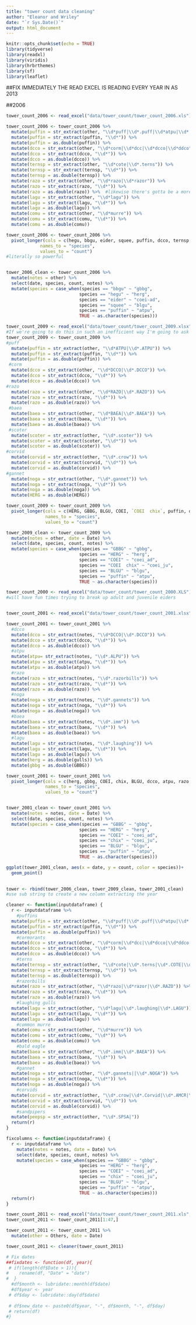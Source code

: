 ```yaml
---
title: "tower count data cleaning"
author: "Eleanor and Wriley"
date: "`r Sys.Date()`"
output: html_document
---
```


```r
knitr::opts_chunk$set(echo = TRUE)
library(tidyverse)
library(readxl)
library(viridis)
library(hrbrthemes)
library(sf)
library(leaflet)
```


##FIX IMMEDIATELY THE READ EXCEL IS READING EVERY YEAR IN AS 2013

##2006

```r
tower_count_2006 <- read_excel("data/tower_count/tower_count_2006.xls")

tower_count_2006 <- tower_count_2006 %>% 
  mutate(puffin = str_extract(other, "\\d*puff|\\d*.puff|\\d*atpu|\\d*.atpu|\\d*puffis|\\d*puffins|\\d*.puffins")) %>% 
  mutate(puffin = str_extract(puffin, "\\d*")) %>%
  mutate(puffin = as.double(puffin)) %>% 
  mutate(dcco = str_extract(other, "\\d*corm|\\d*dcc|\\d*dcco|\\d*ddco")) %>% 
  mutate(dcco = str_extract(dcco, "\\d*")) %>% 
  mutate(dcco = as.double(dcco)) %>% 
  mutate(ternsp = str_extract(other, "\\d*cote|\\d*.terns")) %>% 
  mutate(ternsp = str_extract(ternsp, "\\d*")) %>%
  mutate(ternsp = as.double(ternsp)) %>% 
  mutate(razo = str_extract(other, "\\d*razo|\\d*razor")) %>% 
  mutate(razo = str_extract(razo, "\\d*")) %>% 
  mutate(razo = as.double(razo)) %>%  #likewise there's gotta be a more efficient way to turn these all into doubles
  mutate(lagu = str_extract(other, "\\d*lagu")) %>% 
  mutate(lagu = str_extract(lagu, "\\d*")) %>% 
  mutate(lagu = as.double(lagu)) %>% 
  mutate(comu = str_extract(other, "\\d*murre")) %>% 
  mutate(comu = str_extract(comu, "\\d*")) %>% 
  mutate(comu = as.double(comu))

tower_count_2006 <- tower_count_2006 %>% 
  pivot_longer(cols = c(hegu, bbgu, eider, squee, puffin, dcco, ternsp, razo, lagu, comu),
             names_to = "species",
             values_to = "count")
#literally so powerful


tower_2006_clean <- tower_count_2006 %>% 
  mutate(notes = other) %>% 
  select(date, species, count, notes) %>% 
  mutate(species = case_when(species == "bbgu" ~ "gbbg",
                            species == "hegu" ~ "herg",
                            species == "eider" ~ "coei-ad",
                            species == "squee" ~ "blgu",
                            species == "puffin" ~ "atpu",
                            TRUE ~ as.character(species)))
```

```r

tower_count_2009 <- read_excel("data/tower_count/tower_count_2009.xlsx", skip = 2)
#If we're going to do this in such an inefficient way I'm going to ask Laurie how to comment/space the code so it isn't agonizing to read
tower_count_2009 <- tower_count_2009 %>% 
#puff
  mutate(puffin = str_extract(other, "\\d*ATPU|\\d*.ATPU")) %>% 
  mutate(puffin = str_extract(puffin, "\\d*")) %>% 
  mutate(puffin = as.double(puffin)) %>% 
 #corm
  mutate(dcco = str_extract(other, "\\d*DCCO|\\d*.DCCO")) %>% 
  mutate(dcco = str_extract(dcco, "\\d*")) %>% 
  mutate(dcco = as.double(dcco)) %>%
#razo
  mutate(razo = str_extract(other, "\\d*RAZO|\\d*.RAZO")) %>% 
  mutate(razo = str_extract(razo, "\\d*")) %>% 
  mutate(razo = as.double(razo)) %>%
 #baea
  mutate(baea = str_extract(other, "\\d*BAEA|\\d*.BAEA")) %>% 
  mutate(baea = str_extract(baea, "\\d*")) %>% 
  mutate(baea = as.double(baea)) %>%
 #scoter
  mutate(scoter = str_extract(other, "\\d*.scoter")) %>% 
  mutate(scoter = str_extract(scoter, "\\d*")) %>% 
  mutate(scoter = as.double(scoter)) %>% 
#corvid
  mutate(corvid = str_extract(other, "\\d*.crow")) %>% 
  mutate(corvid = str_extract(corvid, "\\d*")) %>%
  mutate(corvid = as.double(corvid)) %>% 
#gannet
  mutate(noga = str_extract(other, "\\d*.gannet")) %>% 
  mutate(noga = str_extract(noga, "\\d*")) %>% 
  mutate(noga = as.double(noga)) %>% 
  mutate(HERG = as.double(HERG))

tower_count_2009 <- tower_count_2009 %>% 
  pivot_longer(cols = c(HERG, GBBG, BLGU, COEI, `COEI  chix`, puffin, dcco, razo, baea, scoter, corvid, noga ),
               names_to = "species",
               values_to = "count")

tower_2009_clean <- tower_count_2009 %>% 
  mutate(notes = other, date = Date) %>% 
  select(date, species, count, notes) %>% 
  mutate(species = case_when(species == "GBBG" ~ "gbbg",
                            species == "HERG" ~ "herg",
                            species == "COEI" ~ "coei_ad",
                            species == "COEI  chix" ~ "coei_ju",
                            species == "BLGU" ~ "blgu",
                            species == "puffin" ~ "atpu",
                            TRUE ~ as.character(species)))

```

```r
tower_count_2000 <- read_excel("data/tower_count/tower_count_2000.XLS")
#will have fun times trying to break up adult and juvenile eiders



```

```r
tower_count_2001 <- read_excel("data/tower_count/tower_count_2001.xlsx", skip = 2)

tower_count_2001 <- tower_count_2001 %>% 
  #dcco
  mutate(dcco = str_extract(notes, "\\d*DCCO|\\d*.DCCO")) %>% 
  mutate(dcco = str_extract(dcco, "\\d*")) %>% 
  mutate(dcco = as.double(dcco)) %>% 
  #atpu
  mutate(atpu= str_extract(notes, "\\d*.ALPU")) %>% 
  mutate(atpu = str_extract(atpu, "\\d*")) %>% 
  mutate(atpu = as.double(atpu)) %>% 
  #razo
  mutate(razo = str_extract(notes, "\\d*.razorbills")) %>% 
  mutate(razo = str_extract(razo, "\\d*")) %>% 
  mutate(razo = as.double(razo)) %>% 
  #noga
  mutate(noga = str_extract(notes, "\\d*.gannets")) %>% 
  mutate(noga = str_extract(noga, "\\d*")) %>% 
  mutate(noga = as.double(noga)) %>% 
  #baea
  mutate(baea = str_extract(notes, "\\d*.imm")) %>% 
  mutate(baea = str_extract(baea, "\\d*")) %>% 
  mutate(baea = as.double(baea)) %>%
  #lagu
  mutate(lagu = str_extract(notes, "\\d*.laughing")) %>% 
  mutate(lagu = str_extract(lagu, "\\d*")) %>% 
  mutate(lagu = as.double(lagu)) %>% 
  mutate(herg = as.double(gulls)) %>% 
  mutate(gbbg = as.double(GBBG))

tower_count_2001 <- tower_count_2001 %>% 
  pivot_longer(cols = c(herg, gbbg, COEI, chix, BLGU, dcco, atpu, razo, noga, baea, lagu),
               names_to = "species",
               values_to = "count")


tower_2001_clean <- tower_count_2001 %>% 
  mutate(notes = notes, date = Date) %>% 
  select(date, species, count, notes) %>% 
  mutate(species = case_when(species == "GBBG" ~ "gbbg",
                            species == "HERG" ~ "herg",
                            species == "COEI" ~ "coei_ad",
                            species == "chix" ~ "coei_ju",
                            species == "BLGU" ~ "blgu",
                            species == "puffin" ~ "atpu",
                            TRUE ~ as.character(species)))

ggplot(tower_2001_clean, aes(x = date, y = count, color = species))+
  geom_point()
  
```

```r
tower <- rbind(tower_2006_clean, tower_2009_clean, tower_2001_clean)
#use sub string to create a new column extracting the year
```

```r
cleaner <- function(inputdataframe) {  
  r <- inputdataframe %>% 
    #puffins
  mutate(puffin = str_extract(other, "\\d*puff|\\d*.puff|\\d*atpu|\\d*.atpu|\\d*puffis|\\d*puffins|\\d*.puffins|\\*.ATPU|\\d*.ALPU")) %>% 
  mutate(puffin = str_extract(puffin, "\\d*")) %>%
  mutate(puffin = as.double(puffin)) %>% 
    #cormorants
  mutate(dcco = str_extract(other, "\\d*corm|\\d*dcc|\\d*dcco|\\d*ddco|\\d*.DCCO|\\d*.DCC0")) %>% 
  mutate(dcco = str_extract(dcco, "\\d*")) %>% 
  mutate(dcco = as.double(dcco)) %>% 
    #terns
  mutate(ternsp = str_extract(other, "\\d*cote|\\d*.terns|\\d*.COTE|\\d*.ARTE|\\d*.Terns|\\d*.Tern")) %>% 
  mutate(ternsp = str_extract(ternsp, "\\d*")) %>%
  mutate(ternsp = as.double(ternsp)) %>% 
    #razorbills
  mutate(razo = str_extract(other, "\\d*razo|\\d*razor|\\d*.RAZO")) %>% 
  mutate(razo = str_extract(razo, "\\d*")) %>% 
  mutate(razo = as.double(razo)) %>%
    #laughing gulls
  mutate(lagu = str_extract(other, "\\d*lagu|\\d*.laughing|\\d*.LAGU")) %>% 
  mutate(lagu = str_extract(lagu, "\\d*")) %>% 
  mutate(lagu = as.double(lagu)) %>% 
    #common murre
  mutate(comu = str_extract(other, "\\d*murre")) %>% 
  mutate(comu = str_extract(comu, "\\d*")) %>% 
  mutate(comu = as.double(comu)) %>% 
    #bald eagle
  mutate(baea = str_extract(other, "\\d*.imm|\\d*.BAEA")) %>% 
  mutate(baea = str_extract(baea, "\\d*")) %>% 
  mutate(baea = as.double(baea)) %>%
    #gannet
  mutate(noga = str_extract(other, "\\d*.gannets||\\d*.NOGA")) %>% 
  mutate(noga = str_extract(noga, "\\d*")) %>% 
  mutate(noga = as.double(noga)) %>% 
    #corvids
  mutate(corvid = str_extract(other, "\\d*.crow|\\d*.Corvid|\\d*.AMCR|\\d*.Corvids")) %>% 
  mutate(corvid = str_extract(corvid, "\\d*")) %>%
  mutate(corvid = as.double(corvid)) %>% 
    #sandpipers
  mutate(peepsp = str_extract(other, "\\d*.SPSA|"))
  return(r)
}

fixcolumns <- function(inputdataframe) {
  r <- inputdataframe %>% 
    mutate(notes = notes, date = Date) %>% 
    select(date, species, count, notes) %>% 
    mutate(species = case_when(species == "GBBG" ~ "gbbg",
                            species == "HERG" ~ "herg",
                            species == "COEI" ~ "coei_ad",
                            species == "chix" ~ "coei_ju",
                            species == "BLGU" ~ "blgu",
                            species == "puffin" ~ "atpu",
                            TRUE ~ as.character(species)))
  return(r)
}

```

```r
tower_count_2011 <- read_excel("data/tower_count/tower_count_2011.xls", skip = 2)
tower_count_2011 <- tower_count_2011[1:47,]

tower_count_2011 <- tower_count_2011 %>% 
  mutate(other = Others, date = Date)

tower_count_2011 <- cleaner(tower_count_2011)


```

```r
# Fix dates
##fixdates <- function(df, year){
 # if(length(df$Date > 1)){
#    rename(df, "Date" = "date")
#  }
  #df$month <- lubridate::month(df$date)
  #df$year <- year
 # df$day <- lubridate::day(df$date)
  
 # df$new_date <- paste0(df$year, "-", df$month, "-", df$day)
 # return(df)
#}
```

